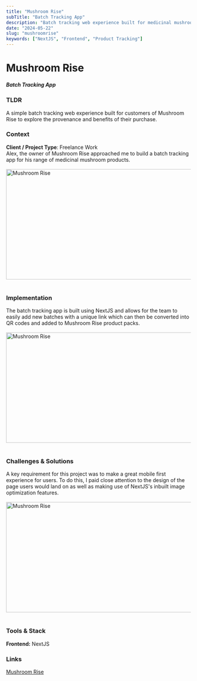 ```yaml
---
title: "Mushroom Rise"
subTitle: "Batch Tracking App"
description: "Batch tracking web experience built for medicinal mushroom company Mushroom Rise"
date: "2024-05-22"
slug: "mushroomrise"
keywords: ["NextJS", "Frontend", "Product Tracking"]
---
```


# Mushroom Rise

##### Batch Tracking App

### TLDR

A simple batch tracking web experience built for customers of Mushroom Rise to explore the provenance and benefits of their purchase.
<br/>

### Context

**Client / Project Type**: Freelance Work
<br/>
Alex, the owner of Mushroom Rise approached me to build a batch tracking app for his range of medicinal mushroom products.
<br/>
<br/>
<img src="/mr01.png" alt="Mushroom Rise" width="700" height="300" />
<br/>
<br/>


### Implementation

The batch tracking app is built using NextJS and allows for the team to easily add new batches with a unique link which can then be converted into QR codes and added to Mushroom Rise product packs.
<br/>
<br/>
<img src="/mr02.png" alt="Mushroom Rise" width="700" height="300" />
<br/>
<br/>

### Challenges & Solutions

A key requirement for this project was to make a great mobile first experience for users. To do this, I paid close attention to the design of the page users would land on as well as making use of NextJS's inbuilt image optimization features.
<br/>
<br/>
<img src="/mr03.png" alt="Mushroom Rise" width="700" height="300" />
<br/>
<br/>


### Tools & Stack

**Frontend:** NextJS
<br/>

### Links

[Mushroom Rise](https://mushroomrise.com/)
